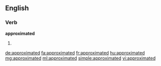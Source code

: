 ==English==

===Verb===
'''approximated'''

# {{past of|approximate}}

[[de:approximated]]
[[fa:approximated]]
[[fr:approximated]]
[[hu:approximated]]
[[mg:approximated]]
[[ml:approximated]]
[[simple:approximated]]
[[vi:approximated]]